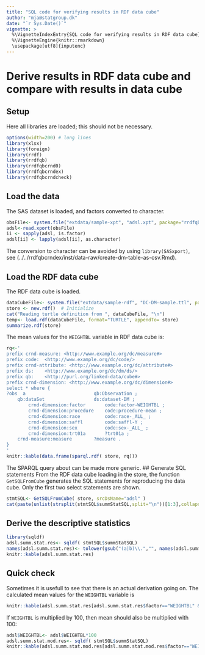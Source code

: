 ```yaml
---
title: "SQL code for verifying results in RDF data cube"
author: "mja@statgroup.dk"
date: "`r Sys.Date()`"
vignette: >
  %\VignetteIndexEntry{SQL code for verifying results in RDF data cube}
  %\VignetteEngine{knitr::rmarkdown}
  \usepackage[utf8]{inputenc}
---
```


# Derive results in RDF data cube and compare with results in data cube

## Setup
Here all libraries are loaded; this should not be necessary.
```r
options(width=200) # long lines
library(xlsx)
library(foreign)
library(rrdf)
library(rrdfqb)
library(rrdfqbcrnd0)
library(rrdfqbcrndex)
library(rrdfqbcrndcheck)
```

## Load the data
The SAS dataset is loaded, and factors converted to character.
```r
obsFile<- system.file("extdata/sample-xpt", "adsl.xpt", package="rrdfqbcrndex")
adsl<-read.xport(obsFile)
ii <- sapply(adsl, is.factor)
adsl[ii] <- lapply(adsl[ii], as.character)
```

The conversion to character can be avoided by using
`library(SASxport)`, see
(../../rrdfqbcrndex/inst/data-raw/create-dm-table-as-csv.Rmd).

## Load the RDF data cube
The RDF data cube is loaded.
```r
dataCubeFile<- system.file("extdata/sample-rdf", "DC-DM-sample.ttl", package="rrdfqbcrndex")
store <- new.rdf()  # Initialize
cat("Reading turtle definition from ", dataCubeFile, "\n")
temp<- load.rdf(dataCubeFile, format="TURTLE", appendTo= store)
summarize.rdf(store)
```

The mean values for the `WEIGHTBL` variable in RDF data cube is:
```r
rq<-'
prefix crnd-measure: <http://www.example.org/dc/measure#> 
prefix code:  <http://www.example.org/dc/code/> 
prefix crnd-attribute: <http://www.example.org/dc/attribute#> 
prefix ds:    <http://www.example.org/dc/dm/ds/> 
prefix qb:    <http://purl.org/linked-data/cube#> 
prefix crnd-dimension: <http://www.example.org/dc/dimension#> 
select * where {
?obs  a                         qb:Observation ;
    qb:dataSet                  ds:dataset-DM ;
        crnd-dimension:factor       code:factor-WEIGHTBL ;
        crnd-dimension:procedure    code:procedure-mean ;
        crnd-dimension:race         code:race-_ALL_ ;
        crnd-dimension:saffl        code:saffl-Y ;
        crnd-dimension:sex          code:sex-_ALL_ ;
        crnd-dimension:trt01a       ?trt01a ;
    crnd-measure:measure        ?measure .
}
'
knitr::kable(data.frame(sparql.rdf( store, rq)))
```
The SPARQL query about can be made more generic. 
## Generate SQL statements
From the RDF data cube loading in the store, the function `GetSQLFromCube` generates the SQL statements for reproducing the data cube.
Only the first two select statements are shown.
```r
stmtSQL<- GetSQLFromCube( store, srcDsName="adsl" )
cat(paste(unlist(strsplit(stmtSQL$summStatSQL,split="\n"))[1:3],collapse="\n"),"\n")
```

## Derive the descriptive statistics

```r
library(sqldf)
adsl.summ.stat.res<- sqldf( stmtSQL$summStatSQL)
names(adsl.summ.stat.res)<- tolower(gsub("(a|b)\\.","", names(adsl.summ.stat.res)))
knitr::kable(adsl.summ.stat.res)
```

## Quick check
Sometimes it is usefull to see that there is an actual derivation going on.
The calculated mean values for the `WEIGHTBL` variable is
```r
knitr::kable(adsl.summ.stat.res[adsl.summ.stat.res$factor=="WEIGHTBL" & adsl.summ.stat.res$procedure=="mean",])
```

If `WEIGHTBL` is multiplied by 100, then mean should also be multiplied with 100:
```r
adsl$WEIGHTBL<- adsl$WEIGHTBL*100
adsl.summ.stat.mod.res<- sqldf( stmtSQL$summStatSQL)
knitr::kable(adsl.summ.stat.mod.res[adsl.summ.stat.mod.res$factor=="WEIGHTBL" & adsl.summ.stat.mod.res$procedure=="mean",])
```
